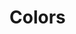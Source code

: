 
<Meta title="Style Guide/Colors" />

# Colors

<div class="pt-32">
  <ColorPalette>
    <ColorItem
      title="Primary"
      subtitle="White"
      colors={{
        "": "#FFFFFF",
      }}
    />
    <ColorItem
      title="Secondary"
      subtitle="Brown grey"
      colors={{
        "": "#ACACAC",
      }}
    />
   <ColorItem
     title="Accent"
     subtitle="Black"
     colors={{
       "": "#E62997",
     }}
   />
    <ColorItem
      title="Neutral"
      subtitle="Dark Grey"
      colors={{
        "": "#191919",
      }}
    />
    <ColorItem
      title="Base"
      subtitle="Grey"
      colors={{
        "": "#000000",
      }}
    />
  </ColorPalette>
</div>
